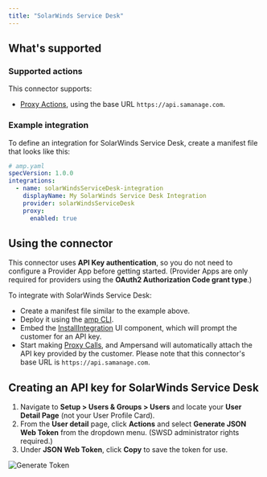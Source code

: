 ```yaml
---
title: "SolarWinds Service Desk"
---
```

## What's supported

### Supported actions

This connector supports:
- [Proxy Actions](/define-integrations/proxy-actions), using the base URL `https://api.samanage.com`.

### Example integration

To define an integration for SolarWinds Service Desk, create a manifest file that looks like this:

```YAML
# amp.yaml
specVersion: 1.0.0
integrations:
  - name: solarWindsServiceDesk-integration
    displayName: My SolarWinds Service Desk Integration
    provider: solarWindsServiceDesk
    proxy:
      enabled: true
```

## Using the connector

This connector uses **API Key authentication**, so you do not need to configure a Provider App before getting started. (Provider Apps are only required for providers using the **OAuth2 Authorization Code grant type**.)

To integrate with SolarWinds Service Desk:
- Create a manifest file similar to the example above.
- Deploy it using the [amp CLI](/cli/overview).
- Embed the [InstallIntegration](/embeddable-ui-components#install-integration) UI component, which will prompt the customer for an API key.
- Start making [Proxy Calls](/define-integrations/proxy-actions), and Ampersand will automatically attach the API key provided by the customer. Please note that this connector's base URL is `https://api.samanage.com`.

## Creating an API key for SolarWinds Service Desk

1. Navigate to **Setup > Users & Groups > Users** and locate your **User Detail Page** (not your User Profile Card).
2. From the **User detail** page, click **Actions** and select **Generate JSON Web Token** from the dropdown menu. (SWSD administrator rights required.)
3. Under **JSON Web Token**, click **Copy** to save the token for use.

![Generate Token](/images/provider-guides/solarWindsServiceDesk.gif)